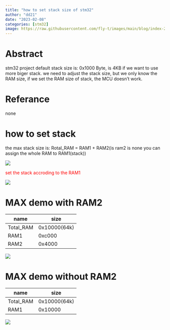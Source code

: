 ```yaml
---
title: "how to set stack size of stm32"
author: "dd21"
date: "2023-02-08"
categories: [stm32]
image: https://raw.githubusercontent.com/fly-t/images/main/blog/index-2023-02-12-14-47-25.png
---
```


# Abstract

stm32 project default stack size is: 0x1000 Byte, is 4KB if we want to use more biger stack.
we need to adjust the stack size, but we only know the RAM size, if we set the RAM size of stack,
the MCU doesn't work.

# Referance

none

# how to set stack

the max stack size is: Rotal_RAM = RAM1 + RAM2(is ram2 is none you can assign the whole RAM to RAM1(stack))

![](https://raw.githubusercontent.com/fly-t/images/main/blog/index-2023-02-08-14-35-08.png)

<font color='red'>set the stack accroding to the RAM1</font>

![](https://raw.githubusercontent.com/fly-t/images/main/blog/index-2023-02-08-14-30-29.png)

# MAX demo with RAM2

| name      | size         |
| --------- | ------------ |
| Total_RAM | 0x10000(64k) |
| RAM1      | 0xc000       |
| RAM2      | 0x4000       |

![](https://raw.githubusercontent.com/fly-t/images/main/blog/index-2023-02-08-14-30-29.png)

# MAX demo without RAM2

| name      | size         |
| --------- | ------------ |
| Total_RAM | 0x10000(64k) |
| RAM1      | 0x10000      |

![](https://raw.githubusercontent.com/fly-t/images/main/blog/index-2023-02-08-14-45-16.png)
